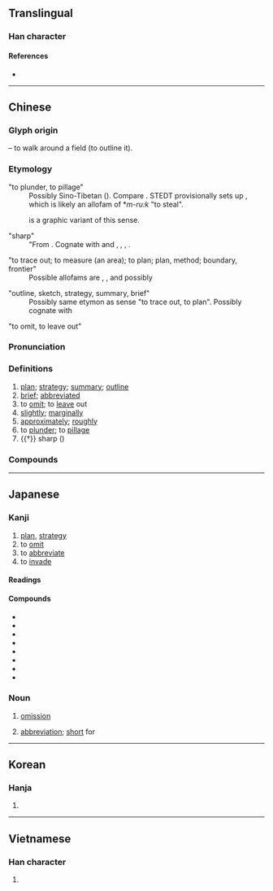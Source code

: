 {{also|畧}}
{{character info/new}}
==Translingual==

===Han character===
{{Han char|rn=102|rad=田|as=06|sn=11|four=67064|canj=WHER|ids=⿰田各}}

====References====
* {{Han ref|kx=0762.090|dkj=21839|dj=1172.080|hdz=42541.110|uh=7565|ud=30053|bh=B2A4|bd=45732}}

----

==Chinese==
{{zh-forms|alt=畧}}

===Glyph origin===
{{Han etym}}
{{Han compound|田|t1=field|各|ls=psc|c1=s|c2=p}} – to walk around a field (to outline it).

===Etymology===
;"to plunder, to pillage"
:Possibly Sino-Tibetan ({{zh-ref|Schuessler, 2007}}). Compare {{cog|lus|rawk||to loot, to raid (not to kill)}}. STEDT provisionally sets up {{der|zh|sit-pro|*ʔ-m-(p)rawk}}, which is likely an allofam of {{w|Kukish languages|Proto-Kuki-Chin}} *''m-ru:k'' "to steal".
:{{zh-l|掠}} is a graphic variant of this sense.

;"sharp"
:"From {{der|zh|sit-pro|*(m/b)rak||to cut, tear, maul, lacerate}}. Cognate with {{cog|my|tr=mrak|t=to cut keenly}} and {{m|my|tr=mra|t=sharp}}, {{cog|kac|mya||torn, ragged}}, {{cog|dis|tr=džə '''brau'''|t=to scratch, maul, claw}}, {{cog|duu|pra||to cut (with sharp instruments)}}.

;"to trace out; to measure (an area); to plan; plan, method; boundary, frontier"
:Possible allofams are {{och-l|慮}}, {{och-l|慮|outline, sketch}}, and possibly {{och-l|量|to measure (v.), a measure (n.)}}

;"outline, sketch, strategy, summary, brief"
:Possibly same etymon as sense "to trace out, to plan". Possibly cognate with {{och-l|路|road}}

;"to omit, to leave out"
{{rfe|zh}}

===Pronunciation===
{{zh-pron
|m=lüè
|m-s=
|c=loek6
|c-t=
|g=
|h=pfs=lio̍k
|j=
|mb=liŏ̤
|md=liŏk
|mn=qz,tw,xm:lio̍k/twvk,zz:lia̍k/lio̍h
|mn_note=lio̍k/lia̍k - literary; lio̍h - vernacular
|mn-t=liag8/lioh8/liêh8
|mn-t_note=liag8 - literary; lioh8/liêh8 - vernacular (liêh8 - Chaozhou)
|w=5liaq
|x=
|mc=y
|oc=y
|cat=n,a,v,adv
}}

===Definitions===
{{zh-hanzi}}

# [[plan]]; [[strategy]]; [[summary]]; [[outline]]
# [[brief]]; [[abbreviated]]
# to [[omit]]; to [[leave]] out
# [[slightly]]; [[marginally]]
# [[approximately]]; [[roughly]]
# to [[plunder]]; to [[pillage]]
# {{†}} sharp ({{w|Book of Odes|Shi}})

===Compounds===
{{zh-der|七略|三略|中略|事略|伽利略|侵略|侵略主義|儒略曆|六韜三略|兵略|劫略|勇略|卻略|商略|大戰略|大略|奧理略|奧略|安大略湖|宏材大略|封略|將略|崖略|幹略|廟略|建國方略|志略|忽略|戰略|戰略思想|戰略物資|戰略計畫|戰略轟炸|所見略同|才略|攻城略地|文經武略|文韜武略|方技略|方略|智略|核子戰略|概略|權略|略估|略勝一籌|略喻|略圖|略地|略地侵城|略地攻城|略微|略懂|略施小技|略施小計|略施薄懲|略有耳聞|略無參商|略略|略盡情誼|略知一二|略知皮毛|略綽|略見一斑|略誘|略語|略識之無|略賣|略跡原心|略跡原情|略遜一籌|略陳管見|略高一籌|疏謀少略|省略|省略號|策略|節略|節略版|簡略|籌略|粗略|紀略|約略|經略|缺略|脫略|膽略|艾儒略|艾略特|草略|蘇必略湖|虎略龍韜|要略|規略|計略|詳略|諸子略|謀略|豁略大度|豹略|軍事戰略|軍略|較略|輯略|過人才略|遠略|金匱要略|長算遠略|開國方略|闊略|雄才大略|雄材偉略|雄略|霸王略|霸略|韜略|韻略|領略|額我略曆|龍韜虎略}}

{{zh-cat|Elementary}}

----

==Japanese==

===Kanji===
{{ja-kanji|grade=5|rs=田06}}

# [[plan]], [[strategy]]
# to [[omit]]
# to [[abbreviate]]
# to [[invade]]

====Readings====
{{ja-readings
|goon=らく
|kanon=りゃく
|kun=おさ-める, はか-る, はかりごと-
|nanori=
}}

====Compounds====
* {{ja-r|概略|がいりゃく|[[outline]]}}
* {{ja-r|攻略|こうりゃく|[[capture]]}}
* {{ja-r|忽略|こつりゃく|[[neglect]]}}
* {{ja-r|省略|しょうりゃく|[[omission]]}}
* {{ja-r|侵略|しんりゃく|[[invasion]]}}
* {{ja-r|略称|りゃくしょう|[[abbreviation]]}}
* {{ja-r|略%図|りゃく%ず|[[brief]] [[illustration]]}}
* {{ja-r|略%奪|りゃく%だつ|[[rob]]}}

===Noun===
{{ja-noun|りゃく}}

# [[omission]]
#: {{ja-usex|以下'''略'''|いか'''りゃく'''|Same as above.}}
# [[abbreviation]]; [[short]] for
#: {{ja-usex|特%急 は 特%別%急%行 の '''略'''。|とっ%きゅう は とく%べつ%きゅう%こう の '''りゃく'''。|''Tokkyū'' is the '''abbreviation''' of ''tokubetsukyūkō''.}}

----

==Korean==

===Hanja===
{{ko-hanja|hangeul=[[략]]>[[약]]|eumhun=|rv=ryak>yak|mr=ryak>yak|y=lyak>yak}}

# {{defn|lang=ko|sort=田06}}

----

==Vietnamese==

===Han character===
{{vi-hantu|[[lược]]|rs=田06}}

# {{defn|lang=vi|sort=田06}}